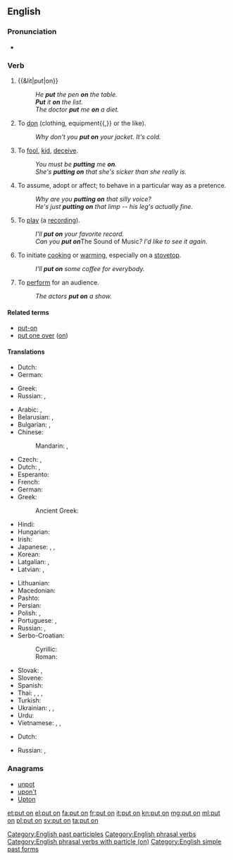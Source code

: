 ==English==

===Pronunciation===
* {{audio|En-uk-to put on.ogg|Audio (UK)}}

===Verb===
{{en-verb|head=[[put]] [[on]]|puts on|putting on|put on}} {{context|transitive|lang=en}}

# {{&lit|put|on}}
#: ''He '''put''' the pen '''on''' the table.''
#: '''''Put''' it '''on''' the list.''
#: ''The doctor '''put''' me '''on''' a diet.''
# To [[don]] (clothing, equipment{{,}} or the like).
#: ''Why don't you '''put on''' your jacket. It's cold.''
# To [[fool]], [[kid]], [[deceive]].
#: ''You must be '''putting''' me '''on'''.''
#: ''She's '''putting on''' that she's sicker than she really is.''
# To assume, adopt or affect; to behave in a particular way as a pretence.
#: ''Why are you '''putting on''' that silly voice?''
#: ''He's just '''putting on''' that limp -- his leg's actually fine.''
# To [[play]] (a [[recording]]).
#: ''I'll '''put on''' your favorite record.''
#: ''Can you '''put on''' ''The Sound of Music''? I'd like to see it again.''
# To initiate [[cook]]ing or [[warm]]ing, especially on a [[stovetop]].
#: ''I'll '''put on''' some coffee for everybody.''
# To [[perform]] for an audience.
#: ''The actors '''put on''' a show.''

====Related terms====
* [[put-on]]
* [[put one over]] ([[on]])

====Translations====
{{trans-top|to place upon}}
* Dutch: {{t|nl|zetten|alt=zetten op}}
* German: {{t|de|aufsetzen}}
{{trans-mid}}
* Greek: {{t+|el|βάζω|tr=vázo}}
* Russian: {{t+|ru|ставить|impf|tr=stávitʹ|sc=Cyrl}}, {{t+|ru|поставить|pf|tr=postávitʹ|sc=Cyrl}}
{{trans-bottom}}

{{trans-top|to don clothing}}
* Arabic: {{t-|ar|لبس|tr=lábisa}}, {{t|ar|ارتدى|tr=irtadā|sc=Arab}}
* Belarusian: {{t|be|надзяваць|impf|tr=nadzjavácʹ|sc=Cyrl}}, {{t|be|надзець|pf|tr=nadzjécʹ|sc=Cyrl}}
* Bulgarian: {{t|bg|обличам|impf|tr=oblíčam|sc=Cyrl}}, {{t|bg|облека|pf|tr=obleká|sc=Cyrl}}
* Chinese:
*: Mandarin: {{t|cmn|穿上|tr=chuānshang|sc=Hani}}, {{t+|cmn|穿|tr=chuān|sc=Hani}}
* Czech: {{t|cs|oblékat|impf}}, {{t-|cs|obléct|pf}}
* Dutch: {{t+|nl|aantrekken}}, {{t+|nl|aandoen}}
* Esperanto: {{t-|eo|surmeti}}
* French: {{t+|fr|mettre}}
* German: {{t+|de|anziehen}}
* Greek: {{t+|el|βάζω|tr=vázo}}
*: Ancient Greek: {{tø|grc|ἕννυμι|tr=hennumi|sc=polytonic}}
* Hindi: {{t-|hi|पहनना|tr=pahannā|sc=Deva}}
* Hungarian: {{t+|hu|felvesz}}
* Irish: {{t-|ga|cuir ar}}
* Japanese: {{t+|ja|着る|tr=[[きる]], kiru}}, {{t-|ja|履く|tr=[[はく]], haku}}, {{t-|ja|被る|tr=[[かぶる]], kaburu}}
* Korean: {{t+|ko|입다|tr=ipda|sc=Kore}}
* Latgalian: {{tø|ltg|maukt}}, {{tø|ltg|viļkt}}
* Latvian: {{t-|lv|vilkt}}, {{t-|lv|aut}}
{{trans-mid}}
* Lithuanian: {{t-|lt|auti}}
* Macedonian: {{t|mk|облекува|impf|tr=oblékuva|sc=Cyrl}}
* Pashto: {{t+|ps|اغوستل|tr=aγustəl|sc=ps-Arab}}
* Persian: {{t|fa|پوشیدن|tr=pušidan|sc=fa-Arab}}
* Polish: {{t|pl|wkładać|impf}}, {{t|pl|włożyć|pf}}
* Portuguese: {{t+|pt|vestir}}, {{t+|pt|pôr}}
* Russian: {{t+|ru|надевать|impf|tr=nadevátʹ}}, {{t+|ru|надеть|pf|tr=nadétʹ}}
* Serbo-Croatian:
*: Cyrillic: {{t|sh|обући|pf|sc=Cyrl}}
*: Roman: {{t|sh|obući|pf}}
* Slovak: {{t|sk|obliekať|impf}}, {{t|sk|obliecť|pf}}
* Slovene: {{t|sl|obléči|pf}}
* Spanish: {{t+|es|ponerse}}
* Thai: {{t+|th|ใส่|tr=sài|sc=Thai}}, {{t-|th|สวมใส่|tr=sŭam sài|sc=Thai}}, {{t+|th|สวม|tr=sŭam|sc=Thai}}, {{t-|th|ครอง|tr=krong|sc=Thai}}
* Turkish: {{t+|tr|giymek}}
* Ukrainian: {{t|uk|надівати|impf|tr=nadiváty|sc=Cyrl}}, {{t|uk|надягати|impf|tr=nadjaháty|sc=Cyrl}}, {{t|uk|надіти|pf|tr=nadíty|sc=Cyrl}}
* Urdu: {{t-|ur|پہننا|tr=pahannā|sc=ur-Arab}}
* Vietnamese: {{t-|vi|mặc vào}}, {{qualifier|spectacles, earrings, etc.}} {{t-|vi|đeo vào}}, {{qualifier|shoes}} {{t+|vi|đi vào}}
{{trans-bottom}}

{{trans-top|to play recorded music}}
* Dutch: {{t+|nl|opzetten}}
{{trans-mid}}
* Russian: {{t+|ru|ставить|impf|tr=stávitʹ|sc=Cyrl}}, {{t+|ru|поставить|pf|tr=postávitʹ|sc=Cyrl}}
{{trans-bottom}}

===Anagrams===
* [[unpot#English|unpot]]
* [[upon't#English|upon't]]
* [[Upton#English|Upton]]

[[Category:English past participles]]
[[Category:English phrasal verbs]]
[[Category:English phrasal verbs with particle (on)]]
[[Category:English simple past forms]]

[[et:put on]]
[[el:put on]]
[[fa:put on]]
[[fr:put on]]
[[it:put on]]
[[kn:put on]]
[[mg:put on]]
[[ml:put on]]
[[pl:put on]]
[[sv:put on]]
[[ta:put on]]